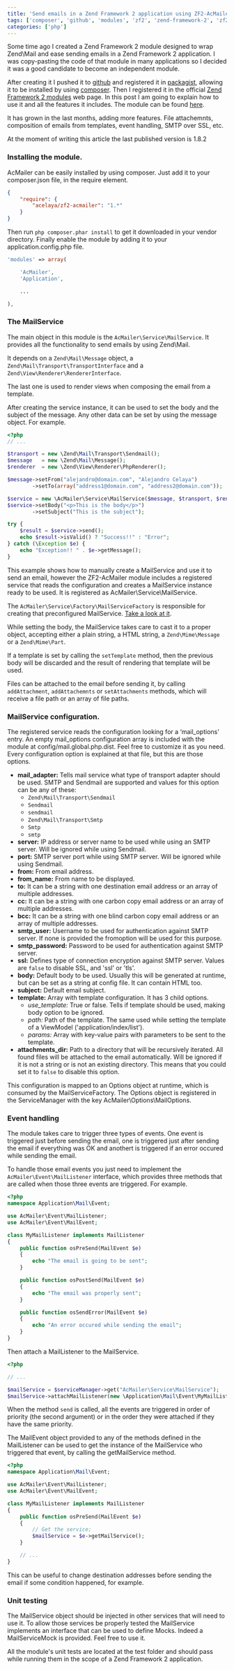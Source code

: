 ```yaml
---
title: 'Send emails in a Zend Framework 2 application using ZF2-AcMailer module'
tags: ['composer', 'github', 'modules', 'zf2', 'zend-framework-2', 'zf2-acmailer', 'zf']
categories: ['php']
---
```


Some time ago I created a Zend Framework 2 module designed to wrap Zend\Mail and ease sending emails in a Zend Framework 2 application. I was copy-pasting the code of that module in many applications so I decided it was a good candidate to become an independent module.

After creating it I pushed it to [github](https://github.com/) and registered it in [packagist](https://packagist.org/), allowing it to be installed by using [composer](https://getcomposer.org/). Then I registered it in the official [Zend Framework 2 modules](https://zfmodules.com/) web page. In this post I am going to explain how to use it and all the features it includes. The module can be found [here](https://github.com/acelaya/ZF2-AcMailer).

It has grown in the last months, adding more features. File attachemnts, composition of emails from templates, event handling, SMTP over SSL, etc.

At the moment of writing this article the last published version is 1.8.2

### Installing the module.

AcMailer can be easily installed by using composer. Just add it to your composer.json file, in the require element.

```json
{
    "require": {
        "acelaya/zf2-acmailer": "1.*"
    }
}
```

Then run `php composer.phar install` to get it downloaded in your vendor directory. Finally enable the module by adding it to your application.config.php file.

```php
'modules' => array(

    'AcMailer',
    'Application',

    ...

),
```

### The MailService

The main object in this module is the `AcMailer\Service\MailService`. It provides all the functionality to send emails by using Zend\Mail.

It depends on a `Zend\Mail\Message` object, a `Zend\Mail\Transport\TransportInterface` and a `Zend\View\Renderer\RendererInterface`.

The last one is used to render views when composing the email from a template.

After creating the service instance, it can be used to set the body and the subject of the message. Any other data can be set by using the message object. For example.

```php
<?php
// ...

$transport = new \Zend\Mail\Transport\Sendmail();
$message   = new \Zend\Mail\Message();
$renderer  = new \Zend\View\Renderer\PhpRenderer();

$message->setFrom("alejandro@domain.com", "Alejandro Celaya")
        ->setTo(array("address1@domain.com", "address2@domain.com"));

$service = new \AcMailer\Service\MailService($message, $transport, $renderer);
$service->setBody("<p>This is the body</p>")
        ->setSubject("This is the subject");

try {
    $result = $service->send();
    echo $result->isValid() ? "Success!!" : "Error";
} catch (\Exception $e) {
    echo "Exception!! " . $e->getMessage();
}
```

This example shows how to manually create a MailService and use it to send an email, however the ZF2-AcMailer module includes a registered service that reads the configuration and creates a MailService instance ready to be used. It is registered as AcMailer\Service\MailService.

The `AcMailer\Service\Factory\MailServiceFactory` is responsible for creating that preconfigured MailService. [Take a look at it](https://github.com/acelaya/ZF2-AcMailer/blob/master/src/AcMailer/Service/Factory/MailServiceFactory.php).

While setting the body, the MailService takes care to cast it to a proper object, accepting either a plain string, a HTML string, a `Zend\Mime\Message` or a `Zend\Mime\Part`.

If a template is set by calling the `setTemplate` method, then the previous body will be discarded and the result of rendering that template will be used.

Files can be attached to the email before sending it, by calling `addAttachment`, `addAttachemnts` or `setAttachments` methods, which will receive a file path or an array of file paths.

### MailService configuration.

The registered service reads the configuration looking for a ‘mail_options' entry. An empty mail_options configuration array is included with the module at config/mail.global.php.dist. Feel free to customize it as you need. Every configuration option is explained at that file, but this are those options.

* **mail_adapter:** Tells mail service what type of transport adapter should be used. SMTP and Sendmail are supported and values for this option can be any of these:
    * `Zend\Mail\Transport\Sendmail`
    * `Sendmail`
    * `sendmail`
    * `Zend\Mail\Transport\Smtp`
    * `Smtp`
    * `smtp`
* **server:** IP address or server name to be used while using an SMTP server. Will be ignored while using Sendmail.
* **port:** SMTP server port while using SMTP server. Will be ignored while using Sendmail.
* **from:** From email address.
* **from_name:** From name to be displayed.
* **to:** It can be a string with one destination email address or an array of multiple addresses.
* **cc:** It can be a string with one carbon copy email address or an array of multiple addresses.
* **bcc:** It can be a string with one blind carbon copy email address or an array of multiple addresses.
* **smtp_user:** Username to be used for authentication against SMTP server. If none is provided the fromoption will be used for this purpose.
* **smtp_password:** Password to be used for authentication against SMTP server.
* **ssl:** Defines type of connection encryption against SMTP server. Values are `false` to disable SSL, and 'ssl' or 'tls'.
* **body:** Default body to be used. Usually this will be generated at runtime, but can be set as a string at config file. It can contain HTML too.
* **subject:** Default email subject.
* **template:** Array with template configuration. It has 3 child options.
    * _use_template:_ True or false. Tells if template should be used, making body option to be ignored.
    * _path:_ Path of the template. The same used while setting the template of a ViewModel ('application/index/list').
    * _params:_ Array with key-value pairs with parameters to be sent to the template.
* **attachments_dir:** Path to a directory that will be recursively iterated. All found files will be attached to the email automatically. Will be ignored if it is not a string or is not an existing directory. This means that you could set it to `false` to disable this option.

This configuration is mapped to an Options object at runtime, which is consumed by the MailServiceFactory. The Options object is registered in the ServiceManager with the key AcMailer\Options\MailOptions.

### Event handling

The module takes care to trigger three types of events. One event is triggered just before sending the email, one is triggered just after sending the email if everything was OK and anothert is triggered if an error occured while sending the email.

To handle those email events you just need to implement the `AcMailer\Event\MailListener` interface, which provides three methods that are called when those three events are triggered. For example.

```php
<?php
namespace Application\Mail\Event;

use AcMailer\Event\MailListener;
use AcMailer\Event\MailEvent;

class MyMailListener implements MailListener
{
    public function osPreSend(MailEvent $e)
    {
        echo "The email is going to be sent";
    }

    public function osPostSend(MailEvent $e)
    {
        echo "The email was properly sent";
    }

    public function osSendError(MailEvent $e)
    {
        echo "An error occured while sending the email";
    }
}
```

Then attach a MailListener to the MailService.

```php
<?php

// ...

$mailService = $serviceManager->get("AcMailer\Service\MailService");
$mailService->attachMailListener(new \Application\Mail\Event\MyMailListener(), 5);
```

When the method `send` is called, all the events are triggered in order of priority (the second argument) or in the order they were attached if they have the same priority.

The MailEvent object provided to any of the methods defined in the MailListener can be used to get the instance of the MailService who triggered that event, by calling the getMailService method.

```php
<?php
namespace Application\Mail\Event;

use AcMailer\Event\MailListener;
use AcMailer\Event\MailEvent;

class MyMailListener implements MailListener
{
    public function osPreSend(MailEvent $e)
    {
        // Get the service;
        $mailService = $e->getMailService();
    }

    // ...
}
```

This can be useful to change destination addresses before sending the email if some condition happened, for example.

### Unit testing

The MailService object should be injected in other services that will need to use it. To allow those services be properly tested the MailService implements an interface that can be used to define Mocks. Indeed a MailServiceMock is provided. Feel free to use it.

All the module's unit tests are located at the test folder and should pass while running them in the scope of a Zend Framework 2 application.
